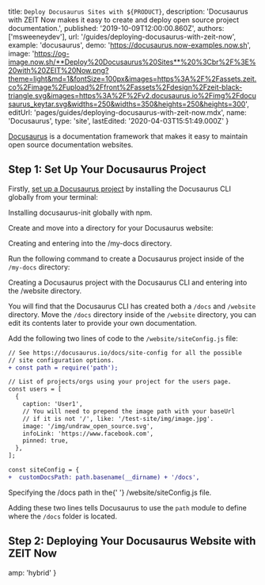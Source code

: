 

  title: `Deploy Docusaurus Sites with ${PRODUCT}`,
  description:
    'Docusaurus with ZEIT Now makes it easy to create and deploy open source project documentation.',
  published: '2019-10-09T12:00:00.860Z',
  authors: ['msweeneydev'],
  url: '/guides/deploying-docusaurus-with-zeit-now',
  example: 'docusaurus',
  demo: 'https://docusaurus.now-examples.now.sh',
  image:
    'https://og-image.now.sh/**Deploy%20Docusaurus%20Sites**%20%3Cbr%2F%3E%20with%20ZEIT%20Now.png?theme=light&md=1&fontSize=100px&images=https%3A%2F%2Fassets.zeit.co%2Fimage%2Fupload%2Ffront%2Fassets%2Fdesign%2Fzeit-black-triangle.svg&images=https%3A%2F%2Fv2.docusaurus.io%2Fimg%2Fdocusaurus_keytar.svg&widths=250&widths=350&heights=250&heights=300',
  editUrl: 'pages/guides/deploying-docusaurus-with-zeit-now.mdx',
  name: 'Docusaurus',
  type: 'site',
  lastEdited: '2020-04-03T15:51:49.000Z'
}

[Docusaurus](https://docusaurus.io/) is a documentation framework that makes it easy to maintain open source documentation websites.

## Step 1: Set Up Your Docusaurus Project

Firstly, [set up a Docusaurus project](https://docusaurus.io/docs/en/tutorial-setup#install-the-docusaurus-init-command) by installing the Docusaurus CLI globally from your terminal:

<Snippet dark text="npm i -g docusaurus-init" />
<Caption>Installing <Link href="https://docusaurus.io/docs/en/tutorial-setup#install-the-docusaurus-init-command">docusaurus-init</Link> globally with <Link href="https://www.npmjs.com/">npm</Link>.</Caption>

Create and move into a directory for your Docusaurus website:

<Snippet dark text="mkdir my-docs && cd my-docs" />
<Caption>Creating and entering into the <InlineCode>/my-docs</InlineCode> directory.</Caption>

Run the following command to create a Docusaurus project inside of the `/my-docs` directory:

<Snippet dark text="docusaurus-init && cd website" />
<Caption>Creating a Docusaurus project with the Docusaurus CLI and entering into the <InlineCode>/website</InlineCode> directory.</Caption>

You will find that the Docusaurus CLI has created both a `/docs` and `/website` directory. Move the `/docs` directory inside of the `/website` directory, you can edit its contents later to provide your own documentation.

Add the following two lines of code to the `/website/siteConfig.js` file:

```diff
// See https://docusaurus.io/docs/site-config for all the possible
// site configuration options.
+ const path = require('path');

// List of projects/orgs using your project for the users page.
const users = [
  {
    caption: 'User1',
    // You will need to prepend the image path with your baseUrl
    // if it is not '/', like: '/test-site/img/image.jpg'.
    image: '/img/undraw_open_source.svg',
    infoLink: 'https://www.facebook.com',
    pinned: true,
  },
];

const siteConfig = {
+  customDocsPath: path.basename(__dirname) + '/docs',
```

<Caption>
  Specifying the <InlineCode>/docs</InlineCode> path in the{' '}
  <InlineCode>/website/siteConfig.js</InlineCode> file.
</Caption>

Adding these two lines tells Docusaurus to use the `path` module to define where the `/docs` folder is located.

## Step 2: Deploying Your Docusaurus Website with ZEIT Now

<DeploySection meta={meta} />


  amp: 'hybrid'
}
